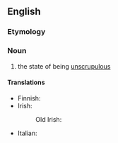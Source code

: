 ==English==

===Etymology===
{{suffix|en|unscrupulous|ness}}

===Noun===
{{en-noun|-}}

# the state of being [[unscrupulous]]

====Translations====
{{trans-top|the state of being unscrupulous}}
* Finnish: {{t+|fi|raadollisuus}}
* Irish:
*: Old Irish: {{t|sga|éccubus|m}}
{{trans-mid}}
* Italian: {{t+|it|spregiudicatezza|f}}
{{trans-bottom}}